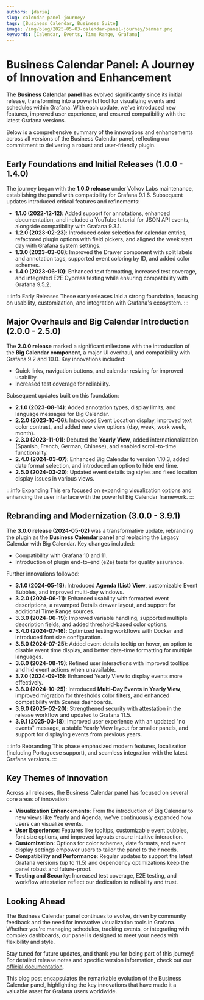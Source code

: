 ```yaml
---
authors: [daria]
slug: calendar-panel-journey/
tags: [Business Calendar, Business Suite]
image: /img/blog/2025-05-03-calendar-panel-journey/banner.png
keywords: [Calendar, Events, Time Range, Grafana]
---
```



# Business Calendar Panel: A Journey of Innovation and Enhancement

The **Business Calendar panel** has evolved significantly since its initial release, transforming into a powerful tool for visualizing events and schedules within Grafana. With each update, we've introduced new features, improved user experience, and ensured compatibility with the latest Grafana versions.

Below is a comprehensive summary of the innovations and enhancements across all versions of the Business Calendar panel, reflecting our commitment to delivering a robust and user-friendly plugin.

## Early Foundations and Initial Releases (1.0.0 - 1.4.0)

The journey began with the **1.0.0 release** under Volkov Labs maintenance, establishing the panel with compatibility for Grafana 9.1.6. Subsequent updates introduced critical features and refinements:

- **1.1.0 (2022-12-12)**: Added support for annotations, enhanced documentation, and included a YouTube tutorial for JSON API events, alongside compatibility with Grafana 9.3.1.
- **1.2.0 (2023-02-23)**: Introduced color selection for calendar entries, refactored plugin options with field pickers, and aligned the week start day with Grafana system settings.
- **1.3.0 (2023-03-08)**: Improved the Drawer component with split labels and annotation tags, supported event coloring by ID, and added color schemes.
- **1.4.0 (2023-06-10)**: Enhanced text formatting, increased test coverage, and integrated E2E Cypress testing while ensuring compatibility with Grafana 9.5.2.

:::info Early Releases
These early releases laid a strong foundation, focusing on usability, customization, and integration with Grafana's ecosystem.
:::

## Major Overhauls and Big Calendar Introduction (2.0.0 - 2.5.0)

The **2.0.0 release** marked a significant milestone with the introduction of the **Big Calendar component**, a major UI overhaul, and compatibility with Grafana 9.2 and 10.0. Key innovations included:

- Quick links, navigation buttons, and calendar resizing for improved usability.
- Increased test coverage for reliability.

Subsequent updates built on this foundation:

- **2.1.0 (2023-08-14)**: Added annotation types, display limits, and language messages for Big Calendar.
- **2.2.0 (2023-10-06)**: Introduced Event Location display, improved text color contrast, and added new view options (day, week, work week, month).
- **2.3.0 (2023-11-01)**: Debuted the **Yearly View**, added internationalization (Spanish, French, German, Chinese), and enabled scroll-to-time functionality.
- **2.4.0 (2024-03-07)**: Enhanced Big Calendar to version 1.10.3, added date format selection, and introduced an option to hide end time.
- **2.5.0 (2024-03-20)**: Updated event details tag styles and fixed location display issues in various views.

:::info Expanding
This era focused on expanding visualization options and enhancing the user interface with the powerful Big Calendar framework.
:::

## Rebranding and Modernization (3.0.0 - 3.9.1)

The **3.0.0 release (2024-05-02)** was a transformative update, rebranding the plugin as the **Business Calendar panel** and replacing the Legacy Calendar with Big Calendar. Key changes included:

- Compatibility with Grafana 10 and 11.
- Introduction of plugin end-to-end (e2e) tests for quality assurance.

Further innovations followed:

- **3.1.0 (2024-05-19)**: Introduced **Agenda (List) View**, customizable Event Bubbles, and improved multi-day windows.
- **3.2.0 (2024-06-11)**: Enhanced usability with formatted event descriptions, a revamped Details drawer layout, and support for additional Time Range sources.
- **3.3.0 (2024-06-19)**: Improved variable handling, supported multiple description fields, and added threshold-based color options.
- **3.4.0 (2024-07-16)**: Optimized testing workflows with Docker and introduced font size configuration.
- **3.5.0 (2024-07-25)**: Added event details tooltip on hover, an option to disable event time display, and better date-time formatting for multiple languages.
- **3.6.0 (2024-08-19)**: Refined user interactions with improved tooltips and hid event actions when unavailable.
- **3.7.0 (2024-09-15)**: Enhanced Yearly View to display events more effectively.
- **3.8.0 (2024-10-25)**: Introduced **Multi-Day Events in Yearly View**, improved migration for thresholds color filters, and enhanced compatibility with Scenes dashboards.
- **3.9.0 (2025-02-20)**: Strengthened security with attestation in the release workflow and updated to Grafana 11.5.
- **3.9.1 (2025-03-18)**: Improved user experience with an updated "no events" message, a stable Yearly View layout for smaller panels, and support for displaying events from previous years.

:::info Rebranding
This phase emphasized modern features, localization (including Portuguese support), and seamless integration with the latest Grafana versions.
:::

## Key Themes of Innovation

Across all releases, the Business Calendar panel has focused on several core areas of innovation:

- **Visualization Enhancements**: From the introduction of Big Calendar to new views like Yearly and Agenda, we've continuously expanded how users can visualize events.
- **User Experience**: Features like tooltips, customizable event bubbles, font size options, and improved layouts ensure intuitive interaction.
- **Customization**: Options for color schemes, date formats, and event display settings empower users to tailor the panel to their needs.
- **Compatibility and Performance**: Regular updates to support the latest Grafana versions (up to 11.5) and dependency optimizations keep the panel robust and future-proof.
- **Testing and Security**: Increased test coverage, E2E testing, and workflow attestation reflect our dedication to reliability and trust.

## Looking Ahead

The Business Calendar panel continues to evolve, driven by community feedback and the need for innovative visualization tools in Grafana. Whether you're managing schedules, tracking events, or integrating with complex dashboards, our panel is designed to meet your needs with flexibility and style.

Stay tuned for future updates, and thank you for being part of this journey! For detailed release notes and specific version information, check out our [official documentation](/plugins/business-calendar/).

This blog post encapsulates the remarkable evolution of the Business Calendar panel, highlighting the key innovations that have made it a valuable asset for Grafana users worldwide.

<Feedback />
